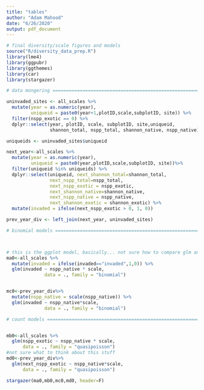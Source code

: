 ```yaml
---
title: "tables"
author: "Adam Mahood"
date: "6/26/2020"
output: pdf_document
---
```


```r

# final diversity/scale figures and models
source("R/diversity_data_prep.R")
library(lme4)
library(ggpubr)
library(ggthemes)
library(car)
library(stargazer)

# data mongering ===============================================================

uninvaded_sites <- all_scales %>% 
  mutate(year = as.numeric(year),
         uniqueid = paste0(year+1,plotID,scale,subplotID, site)) %>%
  filter(nspp_exotic == 0) %>% 
  dplyr::select(year, plotID, scale, subplotID, site,uniqueid, 
                shannon_total, nspp_total, shannon_native, nspp_native)

uniqueids <- uninvaded_sites$uniqueid

next_year<-all_scales %>% 
  mutate(year = as.numeric(year),
         uniqueid = paste0(year,plotID,scale,subplotID, site))%>%
  filter(uniqueid %in% uniqueids) %>%
  dplyr::select(uniqueid, next_shannon_total=shannon_total, 
                next_nspp_total=nspp_total, 
                next_nspp_exotic = nspp_exotic,
                next_shannon_native=shannon_native, 
                next_nspp_native = nspp_native,
                next_shannon_exotic = shannon_exotic) %>%
  mutate(invaded = ifelse(next_nspp_exotic > 0, 1, 0))

prev_year_div <- left_join(next_year, uninvaded_sites)

# binomial models ==============================================================



# this is the ggplot model, basically... not sure how to compare glm and glmer
ma0<-all_scales %>%
  mutate(invaded = ifelse(invaded=="invaded",1,0)) %>%
  glm(invaded ~ nspp_native * scale, 
              data = ., family = "binomial")


mc0<-prev_year_div%>%
  mutate(nspp_native = scale(nspp_native)) %>%
  glm(invaded ~ nspp_native*scale, 
              data = ., family = "binomial")

# count models =================================================================


mb0<-all_scales %>%
  glm(nspp_exotic ~ nspp_native * scale, 
      data = ., family = "quasipoisson")
#not sure what to think about this stuff
md0<-prev_year_div%>%
  glm(next_nspp_exotic ~ nspp_native*scale, 
      data = ., family = "quasipoisson")
```

```r
stargazer(ma0,mb0,mc0,md0, header=F)
```